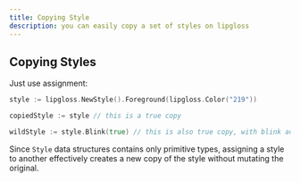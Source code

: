 ```yaml
---
title: Copying Style
description: you can easily copy a set of styles on lipgloss
---
```


## Copying Styles

Just use assignment:

```go
style := lipgloss.NewStyle().Foreground(lipgloss.Color("219"))

copiedStyle := style // this is a true copy

wildStyle := style.Blink(true) // this is also true copy, with blink added

```

Since `Style` data structures contains only primitive types, assigning a style
to another effectively creates a new copy of the style without mutating the
original.